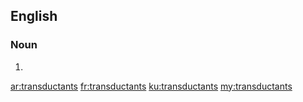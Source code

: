 ==English==

===Noun===
{{head|en}}

# {{plural of|transductant}}

[[ar:transductants]]
[[fr:transductants]]
[[ku:transductants]]
[[my:transductants]]